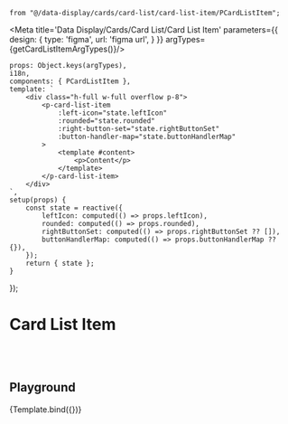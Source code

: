     from "@/data-display/cards/card-list/card-list-item/PCardListItem";


<Meta title='Data Display/Cards/Card List/Card List Item' parameters={{
    design: {
        type: 'figma',
        url: 'figma url',
    }
}} argTypes={getCardListItemArgTypes()}/>


    props: Object.keys(argTypes),
    i18n,
    components: { PCardListItem },
    template: `
        <div class="h-full w-full overflow p-8">
            <p-card-list-item
                :left-icon="state.leftIcon"
                :rounded="state.rounded"
                :right-button-set="state.rightButtonSet"
                :button-handler-map="state.buttonHandlerMap"
            >
                <template #content>
                    <p>Content</p>
                </template>
            </p-card-list-item>
        </div>
    `,
    setup(props) {
        const state = reactive({
            leftIcon: computed(() => props.leftIcon),
            rounded: computed(() => props.rounded),
            rightButtonSet: computed(() => props.rightButtonSet ?? []),
            buttonHandlerMap: computed(() => props.buttonHandlerMap ?? {}),
        });
        return { state };
    }
});

# Card List Item
<br/>
<br/>


## Playground

<Canvas>
    <Story name="Playground">
        {Template.bind({})}
    </Story>
</Canvas>

<ArgsTable story="Playground"/>
